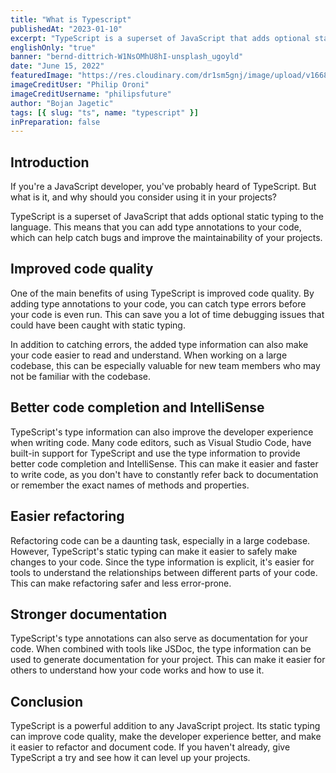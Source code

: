 ```yaml
---
title: "What is Typescript"
publishedAt: "2023-01-10"
excerpt: "TypeScript is a superset of JavaScript that adds optional static typing to the language. This means that you can add type annotations to your code"
englishOnly: "true"
banner: "bernd-dittrich-W1NsOMhU8hI-unsplash_ugoyld"
date: "June 15, 2022"
featuredImage: "https://res.cloudinary.com/dr1sm5gnj/image/upload/v1668806008/igutech/blogs/philip-oroni-GJoHQwYLy94-unsplash_hrp9dd.jpg"
imageCreditUser: "Philip Oroni"
imageCreditUsername: "philipsfuture"
author: "Bojan Jagetic"
tags: [{ slug: "ts", name: "typescript" }]
inPreparation: false
---
```


## Introduction

If you're a JavaScript developer, you've probably heard of <Link href="https://www.typescriptlang.org/">TypeScript</Link>. But what is it, and why should you consider using it in your projects?

<Adjusted>TypeScript</Adjusted> is a superset of JavaScript that adds optional static typing to the language. This means that you can add type annotations to your code, which can help catch bugs and improve the maintainability of your projects.

## Improved code quality
One of the main benefits of using TypeScript is improved code quality. By adding type annotations to your code, you can catch type errors before your code is even run. This can save you a lot of time debugging issues that could have been caught with static typing.

In addition to catching errors, the added type information can also make your code easier to read and understand. When working on a large codebase, this can be especially valuable for new team members who may not be familiar with the codebase.

## Better code completion and IntelliSense

TypeScript's type information can also improve the developer experience when writing code. Many code editors, such as Visual Studio Code, have built-in support for TypeScript and use the type information to provide better code completion and IntelliSense. This can make it easier and faster to write code, as you don't have to constantly refer back to documentation or remember the exact names of methods and properties.

## Easier refactoring

Refactoring code can be a daunting task, especially in a large codebase. However, TypeScript's static typing can make it easier to safely make changes to your code. Since the type information is explicit, it's easier for tools to understand the relationships between different parts of your code. This can make refactoring safer and less error-prone.

## Stronger documentation

TypeScript's type annotations can also serve as documentation for your code. When combined with tools like <Link href="https://jsdoc.app/">JSDoc</Link>, the type information can be used to generate documentation for your project. This can make it easier for others to understand how your code works and how to use it.

## Conclusion

TypeScript is a powerful addition to any JavaScript project. Its static typing can improve code quality, make the developer experience better, and make it easier to refactor and document code. If you haven't already, give TypeScript a try and see how it can level up your projects.



